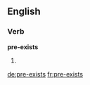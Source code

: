 ==English==

===Verb===
'''pre-exists'''

# {{third-person singular of|[[pre-exist]]}}

[[de:pre-exists]]
[[fr:pre-exists]]